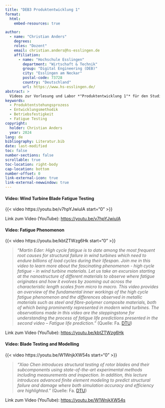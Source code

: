 ```yaml
---
title: "DEB3 Produktentwicklung 1"
format:
  html:
    embed-resources: true

author:
  - name: "Christian Anders"
    degrees: 
    roles: "Dozent"
    email: christian.anders@hs-esslingen.de
    affiliation: 
      - name: "Hochschule Esslingen"
        department: "Wirtschaft & Technik"
        group: "Digital Engineering (DEB)"
        city: "Esslingen am Neckar"
        postal-code: 73728
        country: "Deutschland"
        url: https://www.hs-esslingen.de/
abstract: > 
  Videos zur Vorlesung und Labor *"Produktentwicklung 1"* für den Studiengang Digital Engineering DEB3
keywords:
  - Produktentstehungsprozess
  - Entwicklungsmethodik
  - Betriebsfestigkeit
  - Fatigue Testing
copyright: 
  holder: Christian Anders
  year: 2024
lang: de
bibliography: Literatur.bib
date: last-modified
toc: false
number-sections: false
scrollable: true
toc-location: right-body
cap-location: bottom
number-offset: 0
link-external-icon: true
link-external-newwindow: true
---
```


#### Video: Wind Turbine Blade Fatigue Testing

{{< video https://youtu.be/v7hpYJwiuIA start="0" >}}

Link zum Video (YouTube): <https://youtu.be/v7hpYJwiuIA>

#### Video: Fatigue Phenomenon

{{< video https://youtu.be/kbtZTWzg6Hk start="0" >}}

> *"Martin Eder: High cycle fatigue is to date among the most frequent root causes for structural failure in wind turbines which need to endure billions of load cycles during their lifespan. Join me in this video to learn more about the fascinating phenomenon - high cycle fatigue - in wind turbine materials. Let us take an excursion starting at the nanostructure of different materials to observe where fatigue originates and how it evolves by zooming out across the characteristic length scales from micro to macro. This video provides an overview of the fundamental inner workings of the high cycle fatigue phenomenon and the differences observed in metallic materials such as steel and fibre-polymer composite materials, both of which being prominently represented in modern wind turbines. The observations made in this video are the steppingstone for understanding the process of fatigue life predictions presented in the second video – Fatigue life prediction."* (Quelle: Fa. [DTU](https://wind.dtu.dk/))

Link zum Video (YouTube): <https://youtu.be/kbtZTWzg6Hk>

#### Video: Blade Testing and Modelling

{{< video https://youtu.be/W1WnjkXW54s start="0" >}}

> *"Xiao Chen introduces structural testing of rotor blades and their subcomponents using state-of-the-art experimental methods including measurements and inspection. In addition, this lecture introduces advanced finite element modeling to predict structural failure and damage where both simulation accuracy and efficiency are highlighted."* (Quelle: Fa. [DTU](https://wind.dtu.dk/))

Link zum Video (YouTube): <https://youtu.be/W1WnjkXW54s>
